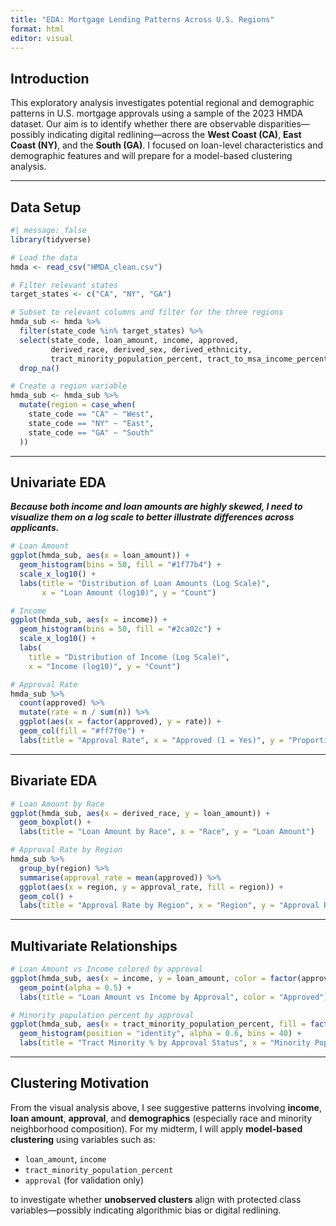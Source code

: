 ```yaml
---
title: "EDA: Mortgage Lending Patterns Across U.S. Regions"
format: html
editor: visual
---
```


## Introduction

This exploratory analysis investigates potential regional and demographic patterns in U.S. mortgage approvals using a sample of the 2023 HMDA dataset. Our aim is to identify whether there are observable disparities—possibly indicating digital redlining—across the **West Coast (CA)**, **East Coast (NY)**, and the **South (GA)**. I focused on loan-level characteristics and demographic features and will prepare for a model-based clustering analysis.

------------------------------------------------------------------------

## Data Setup

```r
#| message: false
library(tidyverse)

# Load the data
hmda <- read_csv("HMDA_clean.csv")

# Filter relevant states
target_states <- c("CA", "NY", "GA")

# Subset to relevant columns and filter for the three regions
hmda_sub <- hmda %>%
  filter(state_code %in% target_states) %>%
  select(state_code, loan_amount, income, approved,
         derived_race, derived_sex, derived_ethnicity,
         tract_minority_population_percent, tract_to_msa_income_percentage) %>%
  drop_na()

# Create a region variable
hmda_sub <- hmda_sub %>%
  mutate(region = case_when(
    state_code == "CA" ~ "West",
    state_code == "NY" ~ "East",
    state_code == "GA" ~ "South"
  ))
```

------------------------------------------------------------------------

## Univariate EDA

***Because both income and loan amounts are highly skewed, I need to visualize them on a log scale to better illustrate differences across applicants.***

```r
# Loan Amount
ggplot(hmda_sub, aes(x = loan_amount)) +
  geom_histogram(bins = 50, fill = "#1f77b4") +
  scale_x_log10() +
  labs(title = "Distribution of Loan Amounts (Log Scale)", 
       x = "Loan Amount (log10)", y = "Count")

# Income
ggplot(hmda_sub, aes(x = income)) +
  geom_histogram(bins = 50, fill = "#2ca02c") +
  scale_x_log10() +
  labs(
    title = "Distribution of Income (Log Scale)", 
    x = "Income (log10)", y = "Count")

# Approval Rate
hmda_sub %>%
  count(approved) %>%
  mutate(rate = n / sum(n)) %>%
  ggplot(aes(x = factor(approved), y = rate)) +
  geom_col(fill = "#ff7f0e") +
  labs(title = "Approval Rate", x = "Approved (1 = Yes)", y = "Proportion")
```

------------------------------------------------------------------------

## Bivariate EDA

```r
# Loan Amount by Race
ggplot(hmda_sub, aes(x = derived_race, y = loan_amount)) +
  geom_boxplot() +
  labs(title = "Loan Amount by Race", x = "Race", y = "Loan Amount")

# Approval Rate by Region
hmda_sub %>%
  group_by(region) %>%
  summarise(approval_rate = mean(approved)) %>%
  ggplot(aes(x = region, y = approval_rate, fill = region)) +
  geom_col() +
  labs(title = "Approval Rate by Region", x = "Region", y = "Approval Rate")
```

------------------------------------------------------------------------

## Multivariate Relationships

```r
# Loan Amount vs Income colored by approval
ggplot(hmda_sub, aes(x = income, y = loan_amount, color = factor(approved))) +
  geom_point(alpha = 0.5) +
  labs(title = "Loan Amount vs Income by Approval", color = "Approved")

# Minority population percent by approval
ggplot(hmda_sub, aes(x = tract_minority_population_percent, fill = factor(approved))) +
  geom_histogram(position = "identity", alpha = 0.6, bins = 40) +
  labs(title = "Tract Minority % by Approval Status", x = "Minority Population %", fill = "Approved")
```

------------------------------------------------------------------------

## Clustering Motivation

From the visual analysis above, I see suggestive patterns involving **income**, **loan amount**, **approval**, and **demographics** (especially race and minority neighborhood composition). For my midterm, I will apply **model-based clustering** using variables such as:

-   `loan_amount`, `income`
-   `tract_minority_population_percent`
-   `approval` (for validation only)

to investigate whether **unobserved clusters** align with protected class variables—possibly indicating algorithmic bias or digital redlining.
